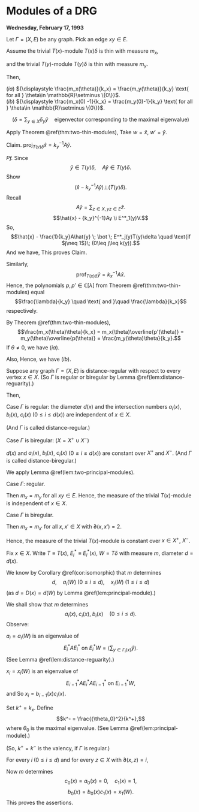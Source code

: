 # Modules of a DRG {#lec13}
**Wednesday, February 17, 1993**

:::{.lemma #two-principal-modules}
Let $\Gamma = (X, E)$ be any graph. Pick an edge $xy\in E$. 

Assume the trivial $T(x)$-module $T(x)\delta$ is thin with measure $m_x$,

and the trivial $T(y)$-module $T(y)\delta$ is thin with measure $m_y$.

Then,

| $(ia)$ ${\displaystyle \frac{m_x(\theta)}{k_x} = \frac{m_y(\theta)}{k_y} \text{ for all } \theta\in \mathbb{R}\setminus \{0\}}$.

| $(ib)$ ${\displaystyle \frac{m_x(0) -1}{k_x} = \frac{m_y(0)-1}{k_y} \text{ for all } \theta\in \mathbb{R}\setminus \{0\}}$.

$$(\delta = \sum_{y\in X}\delta_y \hat{y} \quad \text{eigenvector corresponding to the maximal eigenvalue})$$
:::


:::{.proof}
Apply Theorem \@ref(thm:two-thin-modules),
\begin{align}
W & = T(x)\delta \quad r = 0, \quad d = d(x)\\
W' & = T(y)\delta \quad r' = 0, \quad d' = d(y).
\end{align}
Take $w = \hat{x}$, $w' = \hat{y}$.

Claim. $\mathrm{proj}_{T(y)\delta}\hat{x} = k^{-1}_yA\hat{y}$.

_Pf._
Since 
$$\hat{y}\in T(y)\delta, \quad A\hat{y}\in T(y)\delta.$$
Show 
$$(\hat{x} - {k_y}^{-1} A\hat{y}) \bot (T(y)\delta).$$
Recall 
$$A\hat{y} = \sum_{z\in X, yz\in E}\hat{z}.$$
$$\hat{x} - {k_y}^{-1}Ay \i E^*_1(y)V.$$
So, 
$$\hat{x} - \frac{1}{k_y}A\hat{y} \; \bot \; E^*_j(y)T(y)\delta \quad \text{if $j\neq 1$}\; (0\leq j\leq k(y)).$$
And we have,
\begin{align}
\left\langle \hat{x} - \frac{1}{k_y}A\hat{y}, A\hat{y}\right\rangle
& = \left\langle \hat{x}, \sum_{z\in X, yz\in E}\hat{z}\right\rangle - \frac{1}{k_y}\left\|\sum_{z\in X, yz\in E}\hat{z}\right\|^2\\
& =  1 - 1\\
& = 0
\end{align}
This proves Claim.

Similarly, 
$$\mathrm{prof}_{T(x)\delta}\hat{y} = {k_x}^{-1}A\hat{x}.$$
Hence, the polynomials $p, p'\in \mathbb{C}[\lambda]$ from Theorem \@ref(thm:two-thin-modules) equal
$$\frac{\lambda}{k_y} \quad \text{ and }\quad \frac{\lambda}{k_x}$$
respectively.

By Theorem \@ref(thm:two-thin-modules), 
$$\frac{m_x(\theta)\theta}{k_x} = m_x(\theta)\overline{p'(\theta)} = m_y(\theta)\overline{p(\theta)} = \frac{m_y(\theta)\theta}{k_y}.$$
If $\theta\neq 0$, we have $(ia)$.

Also, 
\begin{align}
\frac{1-m_x(0)}{k_x} & = \left(\sum_{\theta\in \mathbb{R}\setminus \{0\}}m_x(0)\right)\frac{1}{k_x} && \text{by $(ia)$}\\
& = \left(\sum_{\theta\in \mathbb{R}\setminus \{0\}}m_y(0)\right)\frac{1}{k_y}\\
& = \frac{1 - m_y(0)}{k_y}
\end{align}
Hence, we have $(ib)$.
:::


:::{.theorem #distance-regular-x}
Suppose any graph $\Gamma = (X, E)$ is distance-regular with respect to every vertex $x\in X$.
(So $\Gamma$ is regular or biregular by Lemma \@ref(lem:distance-reguarity).)

Then,

| Case $\Gamma$ is regular: the diameter $d(x)$ and the intersection numbers $a_i(x)$, $b_i(x)$, $c_i(x)$ $(0\leq i\leq d(x))$ are independent of $x\in X$.
(And $\Gamma$ is called distance-regular.)

| Case $\Gamma$ is biregular: $(X = X^+\cup X^-)$
$d(x)$ and $a_i(x)$, $b_i(x)$, $c_i(x)$ $(0\leq i\leq d(x))$ are constant over $X^+$ and $X^-$. 
(And $\Gamma$ is called distance-biregular.)
:::

:::{.proof}
We apply Lemma \@ref(lem:two-principal-modules).

| Case $\Gamma$: regular.

Then $m_x = m_y$ for all $xy\in E$. Hence, the measure of the trivial $T(x)$-module is independent of $x\in X$.

| Case $\Gamma$ is biregular.

Then $m_x = m_{x'}$ for all $x, x'\in X$ with $\partial(x,x') = 2$. 

Hence, the measure of the trivial $T(x)$-module is constant over $x\in X^+$, $X^-$.

Fix $x\in X$. Write $T\equiv T(x)$, $E^*_i \equiv E^*_i(x)$, $W = T\delta$ with measure $m$, diameter $d = d(x)$.

We know by Corollary \@ref(cor:isomorphic) that $m$ determines 
$$d, \quad a_i(W) \; (0\leq i\leq d), \quad x_i(W) \; (1\leq i\leq d)$$
(as $d = D(x) = d(W)$ by Lemma \@ref(lem:principal-module).)

We shall show that $m$ determines
$$a_i(x), \;  c_i(x), \; b_i(x) \quad (0\leq i\leq d).$$
Observe: 
\begin{align}
a_i(W) & = a_i(x) \quad (0\leq i\leq d)\\
x_i(W) & = b_{i-1}c_i(x) \quad (1\leq i\leq d)
\end{align}

:::{.remark}
$a_i = a_i(W)$ is an eigenvalue of 
$$E^*_iAE^*_i \text{ on } E^*_iW = \langle \sum_{y\in \Gamma_i(x)}\hat{y}\rangle. $$
(See Lemma \@ref(lem:distance-reguarity).)

$x_i = x_i(W)$ is an eigenvalue of 
$$E^*_{i-1}AE^*_iAE^*_{i-1} \text{ on } E^*_{i-1}W,$$
and
\begin{align}
A\sum_{y\in X,\partial(x,y)}\hat{y} & = b_{i-1}(x)\sum_{y\in X, \partial(x,y)=i-1}\hat{y} \\
& \quad + a_i(x)\sum_{y\in X, \partial(x,y)=i}\hat{y} \\
& \quad + c_{i+1}\sum_{y\in X, \partial(x,y)=i+1}\hat{y}
\end{align}
So $x_i = b_{i-1}(x)c_i(x)$.
:::

Set $k^+ = k_x$. Define
$$k^- = \frac{{\theta_0}^2}{k^+},$$
where $\theta_0$ is the maximal eigenvalue. (See Lemma \@ref(lem:principal-module).)

(So, $k^+ = k^-$ is the valency, if $\Gamma$ is regular.)

For every $i \; (0\leq i\leq d)$ and for every $z\in X$ with $\partial(x,z) = i$,
\begin{align}
k_z & = c_i(x) + a_i(x) + b_i(x)\\
& = \begin{cases} k^+ & \text{if $i$ is even,}\\
k^- & \text{ if $i$ is odd.}
\end{cases}
\end{align}

Now $m$ determines 
$$c_0(x) = a_0(x) = 0,\quad c_1(x) = 1,$$
$$b_0(x) = b_0(x)c_1(x) = x_1(W).$$
\begin{align}
k^+ & = b_0(x)\\
k^- & = {\theta_0}^2/k^+\\
c_i(x) & = x_i(W)/b_{i-1}(x) \quad (1\leq i\leq d)\\
b_i(x) & = \begin{cases} k^+ - a_i(x) - c_i(c) \quad \text{$i$; even,}\\
k^--a_i(x)-c_i(x) \quad \text{$i$: odd}.
\end{cases}
\end{align}
This proves the assertions.
:::

